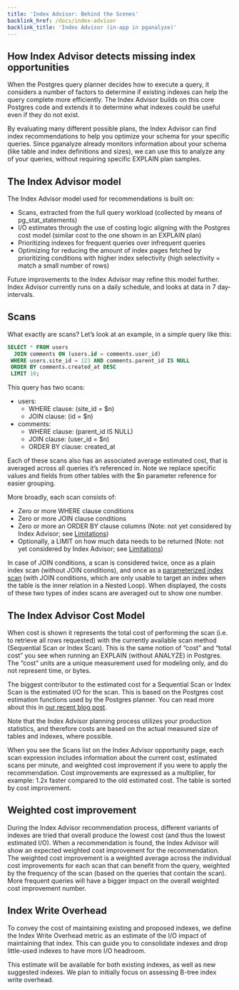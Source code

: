 ```yaml
---
title: 'Index Advisor: Behind the Scenes'
backlink_href: /docs/index-advisor
backlink_title: 'Index Advisor (in-app in pganalyze)'
---
```


## How Index Advisor detects missing index opportunities

When the Postgres query planner decides how to execute a query, it considers a
number of factors to determine if existing indexes can help the query complete
more efficiently. The Index Advisor builds on this core Postgres code and
extends it to determine what indexes could be useful even if they do not exist.

By evaluating many different possible plans, the Index Advisor can find index
recommendations to help you optimize your schema for your specific queries.
Since pganalyze already monitors information about your schema (like table and
index definitions and sizes), we can use this to analyze any of your queries,
without requiring specific EXPLAIN plan samples.


## The Index Advisor model

The Index Advisor model used for recommendations is built on:

 - Scans, extracted from the full query workload (collected by means of
   pg_stat_statements)
 - I/O estimates through the use of costing logic aligning with the Postgres
   cost model (similar cost to the one shown in an EXPLAIN plan)
 - Prioritizing indexes for frequent queries over infrequent queries
 - Optimizing for reducing the amount of index pages fetched by prioritizing
   conditions with higher index selectivity (high selectivity = match a small
   number of rows)

Future improvements to the Index Advisor may refine this model further. Index
Advisor currently runs on a daily schedule, and looks at data in 7
day-intervals.


## Scans

What exactly are scans? Let’s look at an example, in a simple query like this:

```sql
SELECT * FROM users
  JOIN comments ON (users.id = comments.user_id)
 WHERE users.site_id = 123 AND comments.parent_id IS NULL
 ORDER BY comments.created_at DESC
 LIMIT 10;
```

This query has two scans:

- users:
  - WHERE clause: (site_id = $n)
  - JOIN clause: (id = $n)
- comments:
  - WHERE clause: (parent_id IS NULL)
  - JOIN clause: (user_id = $n)
  - ORDER BY clause: created_at

Each of these scans also has an associated average estimated cost, that is
averaged across all queries it’s referenced in. Note we replace specific values
and fields from other tables with the $n parameter reference for easier
grouping. 

More broadly, each scan consists of:

 - Zero or more WHERE clause conditions
 - Zero or more JOIN clause conditions
 - Zero or more an ORDER BY clause columns (Note: not yet considered by Index
   Advisor; see [Limitations](/docs/index-advisor/limitations))
 - Optionally, a LIMIT on how much data needs to be returned (Note: not yet
   considered by Index Advisor; see
   [Limitations](/docs/index-advisor/limitations))

In case of JOIN conditions, a scan is considered twice, once as a plain index
scan (without JOIN conditions), and once as a [parameterized index
scan](https://pganalyze.com/blog/how-postgres-chooses-index#parameterized-index-scans-or-why-nested-loop-are-sometimes-a-good-join-type)
(with JOIN conditions, which are only usable to target an index when the table
is the inner relation in a Nested Loop). When displayed, the costs of these two
types of index scans are averaged out to show one number.


## The Index Advisor Cost Model

When cost is shown it represents the total cost of performing the scan (i.e. to
retrieve all rows requested) with the currently available scan method
(Sequential Scan or Index Scan). This is the same notion of “cost” and “total
cost” you see when running an EXPLAIN (without ANALYZE) in Postgres. The “cost”
units are a unique measurement used for modeling only, and do not represent
time, or bytes.

The biggest contributor to the estimated cost for a Sequential Scan or Index
Scan is the estimated I/O for the scan. This is based on the Postgres cost
estimation functions used by the Postgres planner. You can read more about this
in [our recent blog
post](https://pganalyze.com/blog/how-postgres-chooses-index).

Note that the Index Advisor planning process utilizes your production
statistics, and therefore costs are based on the actual measured size of tables
and indexes, where possible.

When you see the Scans list on the Index Advisor opportunity page, each scan
expression includes information about the current cost, estimated scans per
minute, and weighted cost improvement if you were to apply the recommendation.
Cost improvements are expressed as a multiplier, for example: 1.2x faster
compared to the old estimated cost. The table is sorted by cost improvement.


## Weighted cost improvement

During the Index Advisor recommendation process, different variants of indexes
are tried that overall produce the lowest cost (and thus the lowest estimated
I/O). When a recommendation is found, the Index Advisor will show an expected
weighted cost improvement for the recommendation. The weighted cost improvement
is a weighted average across the individual cost improvements for each scan that
can benefit from the query, weighted by the frequency of the scan (based on the
queries that contain the scan). More frequent queries will have a bigger impact
on the overall weighted cost improvement number.

## Index Write Overhead

To convey the cost of maintaining existing and proposed indexes, we define the
Index Write Overhead metric as an estimate of the I/O impact of maintaining that
index. This can guide you to consolidate indexes and drop little-used indexes to
have more I/O headroom.

This estimate will be available for both existing indexes, as well as new
suggested indexes. We plan to initially focus on assessing B-tree index write
overhead.
